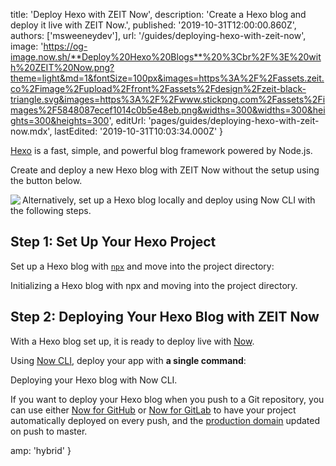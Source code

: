 
  title: 'Deploy Hexo with ZEIT Now',
  description: 'Create a Hexo blog and deploy it live with ZEIT Now.',
  published: '2019-10-31T12:00:00.860Z',
  authors: ['msweeneydev'],
  url: '/guides/deploying-hexo-with-zeit-now',
  image:
    'https://og-image.now.sh/**Deploy%20Hexo%20Blogs**%20%3Cbr%2F%3E%20with%20ZEIT%20Now.png?theme=light&md=1&fontSize=100px&images=https%3A%2F%2Fassets.zeit.co%2Fimage%2Fupload%2Ffront%2Fassets%2Fdesign%2Fzeit-black-triangle.svg&images=https%3A%2F%2Fwww.stickpng.com%2Fassets%2Fimages%2F5848087ecef1014c0b5e48eb.png&widths=300&widths=300&heights=300&heights=300',
  editUrl: 'pages/guides/deploying-hexo-with-zeit-now.mdx',
  lastEdited: '2019-10-31T10:03:34.000Z'
}

[Hexo](https://hexo.io/) is a fast, simple, and powerful blog framework powered by Node.js.

Create and deploy a new Hexo blog with ZEIT Now without the setup using the button below.

<a href="https://zeit.co/new/project?template=https://github.com/zeit/now-examples/tree/master/hexo">
  <Image src="https://zeit.co/button" width={104} height={36} align="left" />
</a>

Alternatively, set up a Hexo blog locally and deploy using Now CLI with the following steps.

## Step 1: Set Up Your Hexo Project

Set up a Hexo blog with [`npx`](https://www.npmjs.com/package/npx) and move into the project directory:

<Snippet dark text="npx hexo init my-hexo-blog && cd my-hexo-blog" />
<Caption>Initializing a Hexo blog with <GenericLink href="https://www.npmjs.com/package/npx">npx</GenericLink> and moving into the project directory.</Caption>

## Step 2: Deploying Your Hexo Blog with ZEIT Now

With a Hexo blog set up, it is ready to deploy live with [Now](/docs/v2).

Using [Now CLI](/download), deploy your app with **a single command**:

<Snippet dark text="now" />
<Caption>Deploying your Hexo blog with Now CLI.</Caption>

If you want to deploy your Hexo blog when you push to a Git repository, you can use either [Now for GitHub](/docs/v2/integrations/now-for-github/) or [Now for GitLab](/docs/v2/integrations/now-for-gitlab/) to have your project automatically deployed on every push, and the [production domain](https://zeit.co/docs/v2/custom-domains/#adding-a-domain) updated on push to master.


  amp: 'hybrid'
}
